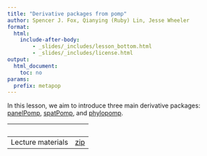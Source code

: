 ```yaml
---
title: "Derivative packages from pomp"
author: Spencer J. Fox, Qianying (Ruby) Lin, Jesse Wheeler
format: 
  html: 
    include-after-body:
        - _slides/_includes/lesson_bottom.html
        - _slides/_includes/license.html
output:
  html_document:
    toc: no
params:
  prefix: metapop
---
```


In this lesson, we aim to introduce three main derivative packages: [panelPomp](https://panelpomp-org.github.io/about.html), [spatPomp](https://spatpomp-org.github.io/spatPomp/), and [phylopomp](https://github.com/kingaa/phylopomp).

|                   |                                |
|-------------------|--------------------------------|
| Lecture materials | [zip](_slides/9_extensions/9_extensions.zip) |

<!-- | **Data** for the lesson.          | [data](slides/workflow/Measles_Consett_1948.csv)| -->

<!-- | **R** script for the Measles SIR model | [**R**](slides/workflow/model_measSIR.R)| -->

<!-- | **R** script for the workflow     | [**R**](slides/workflow/main.R)| -->
